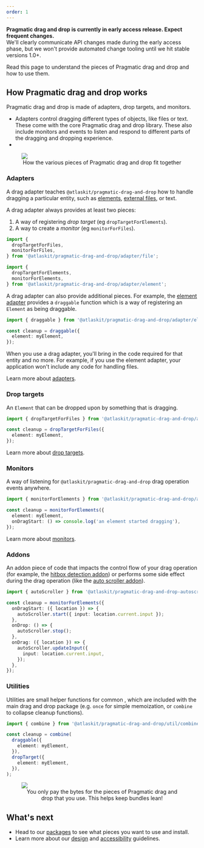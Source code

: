 ```yaml
---
order: 1
---
```



<SectionMessage>

**Pragmatic drag and drop is currently in early access release. Expect frequent changes.** <br/>
We'll clearly communicate API changes made during the early access phase, but we won't provide automated change tooling until we hit stable versions 1.0+.

</SectionMessage>

Read this page to understand the pieces of Pragmatic drag and drop and how to use them.


## How Pragmatic drag and drop works

Pragmatic drag and drop is made of adapters, drop targets, and monitors.

- Adapters control dragging different types of objects, like files or text. These come with the core Pragmatic drag and drop library. These also include monitors and events to listen and respond to  different parts of the dragging and dropping experience.
-

<figure>
  <img src="/images/drag-and-drop--high-level-pieces.png" />
  <figcaption style="text-align:center">
    How the various pieces of Pragmatic drag and drop fit together
  </figcaption>
</figure>

### Adapters

A drag adapter teaches `@atlaskit/pragmatic-drag-and-drop` how to handle dragging a particular entity, such as [elements](/components/pragmatic-drag-and-drop/how-it-works/adapters/element-adapter), [external files](/components/pragmatic-drag-and-drop/how-it-works/adapters/file-adapter), or text.

A drag adapter always provides at least two pieces:

1. A way of registering _drop target_ (eg `dropTargetForElements`).
2. A way to create a _monitor_ (eg `monitorForFiles`).

```ts
import {
  dropTargetForFiles,
  monitorForFiles,
} from '@atlaskit/pragmatic-drag-and-drop/adapter/file';

import {
  dropTargetForElements,
  monitorForElements,
} from '@atlaskit/pragmatic-drag-and-drop/adapter/element';
```

A drag adapter can also provide additional pieces. For example, the [element adapter](/components/pragmatic-drag-and-drop/how-it-works/adapters/element-adapter) provides a `draggable` function which is a way of registering an `Element` as being draggable.

```ts
import { draggable } from '@atlaskit/pragmatic-drag-and-drop/adapter/element';

const cleanup = draggable({
  element: myElement,
});
```
When you use a drag adapter, you'll bring in the code required for that entity and no more. For example, if you use the element adapter, your application won't include any code for handling files.

Learn more about [adapters](/components/pragmatic-drag-and-drop/how-it-works/adapters).


### Drop targets

An `Element` that can be dropped upon by something that is dragging.

```ts
import { dropTargetForFiles } from '@atlaskit/pragmatic-drag-and-drop/adapter/file';

const cleanup = dropTargetForFiles({
  element: myElement,
});
```

Learn more about [drop targets](/components/pragmatic-drag-and-drop/how-it-works/drop-targets).

### Monitors

A way of listening for `@atlaskit/pragmatic-drag-and-drop` drag operation events anywhere.

```ts
import { monitorForElements } from '@atlaskit/pragmatic-drag-and-drop/adapter/element';

const cleanup = monitorForElements({
  element: myElement,
  onDragStart: () => console.log('an element started dragging'),
});
```
Learn more about [monitors](/components/pragmatic-drag-and-drop/monitors).

### Addons

An addon piece of code that impacts the control flow of your drag operation (for example, the [hitbox detection addon](/components/pragmatic-drag-and-drop/packages/hitbox)) or performs some side effect during the drag operation (like the [auto scroller addon](/components/pragmatic-drag-and-drop/packages/autoscroll)).

```ts
import { autoScroller } from '@atlaskit/pragmatic-drag-and-drop-autoscroll';

const cleanup = monitorForElements({
  onDragStart: ({ location }) => {
    autoScroller.start({ input: location.current.input });
  },
  onDrop: () => {
    autoScroller.stop();
  },
  onDrag: ({ location }) => {
    autoScroller.updateInput({
      input: location.current.input,
    });
  },
});
```

### Utilities

Utilities are small helper functions for common , which are included with the main drag and drop package (e.g. `once` for simple memoization, or `combine` to collapse cleanup functions).

```ts
import { combine } from '@atlaskit/pragmatic-drag-and-drop/util/combine';

const cleanup = combine(
  draggable({
    element: myElement,
  }),
  dropTarget({
    element: myElement,
  }),
);
```

<figure>
  <img src="/images/drag-and-drop--only-pay-for-what-you-use.png" />
  <figcaption style="text-align:center">
    You only pay the bytes for the pieces of Pragmatic drag and drop that you use. This helps keep bundles lean!
  </figcaption>
</figure>

## What's next

- Head to our [packages](/components/pragmatic-drag-and-drop/packages) to see what pieces you want to use and install.
- Learn more about our [design](/pragmatic-drag-and-drop/design-guidelines/) and [accessibility](/pragmatic-drag-and-drop/accessibility/) guidelines.
